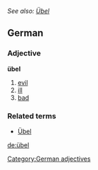 ''See also: [[Übel]]''
==German==
===Adjective===
'''übel'''
#[[evil]]
#[[ill]]
#[[bad]]

===Related terms===
*[[Übel]]

[[Category:German adjectives]]

[[de:übel]]